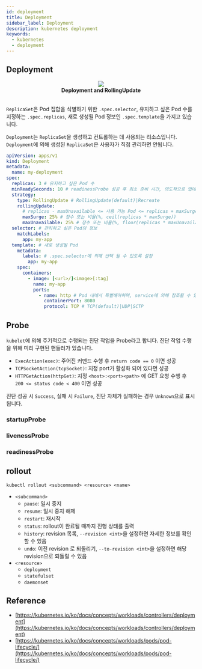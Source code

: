 ```yaml
---
id: deployment
title: Deployment
sidebar_label: Deployment
description: kubernetes deployment
keywords:
  - kubernetes
  - deployment
---
```



## Deployment

<center>
  <img
    src={useBaseUrl("img/nn/mlops/kubernetes/deployment-rolling.gif")}
    width={750}
  />
</center>
<center>
  <strong>Deployment and RollingUpdate</strong>
</center>
<br />

`ReplicaSet`은 Pod 집합을 식별하기 위한 `.spec.selector`, 유지하고 싶은 Pod 수를 지정하는 `.spec.replicas`, 새로 생성될 Pod 정보인 `.spec.template`을 가지고 있습니다.

`Deployment`는 `ReplicaSet`을 생성하고 컨트롤하는 데 사용되는 리소스입니다. `Deployment`에 의해 생성된 `ReplicaSet`은 사용자가 직접 관리하면 안됩니다.

```yaml
apiVersion: apps/v1
kind: Deployment
metadata:
  name: my-deployment
spec:
  replicas: 3 # 유지하고 싶은 Pod 수
  minReadySeconds: 10 # readinessProbe 성공 후 최소 준비 시간, 의도적으로 업데이트 속도를 늦출 수 있음
  strategy:
    type: RollingUpdate # RollingUpdate(default)|Recreate
    rollingUpdate:
      # replicas - maxUnavailable <= 사용 가능 Pod <= replicas + maxSurge
      maxSurge: 25% # 정수 또는 비율(%, ceil(replicas * maxSurge))
      maxUnavailable: 25% # 정수 또는 비율(%, floor(replicas * maxUnavailable))
  selector: # 관리하고 싶은 Pod의 정보
    matchLabels:
      app: my-app
  template: # 새로 생성될 Pod
    metadata:
      labels: # .spec.selector에 의해 선택 될 수 있도록 설정
        app: my-app
    spec:
      containers:
        - image: [<url>/]<image>[:tag]
          name: my-app
          ports:
            - name: http # Pod 내에서 특별해야하며, service에 의해 참조될 수 있음
              containerPort: 8080
              protocol: TCP # TCP(default)|UDP|SCTP
```

## Probe

`kubelet`에 의해 주기적으로 수행되는 진단 작업을 Probe라고 합니다. 진단 작업 수행을 위해 미리 구현된 핸들러가 있습니다.

- `ExecAction(exec)`: 주어진 커맨드 수행 후 `return code == 0` 이면 성공
- `TCPSocketAction(tcpSocket)`: 지정 port가 활성화 되어 있다면 성공
- `HTTPGetAction(httpGet)`: 지정 `<host>:<port><path>` 에 GET 요청 수행 후 `200 <= status code < 400` 이면 성공

진단 성공 시 `Success`, 실패 시 `Failure`, 진단 자체가 실패하는 경우 `Unknown`으로 표시됩니다.

### startupProbe

### livenessProbe

### readinessProbe

## rollout

```shell
kubectl rollout <subcommand> <resource> <name>
```

- `<subcommand>`
  - `pause`: 일시 중지
  - `resume`: 일시 중지 해제
  - `restart`: 재시작
  - `status`: rollout이 완료될 때까지 진행 상태를 출력
  - `history`: revision 목록, `--revision <int>`을 설정하면 자세한 정보를 확인 할 수 있음
  - `undo`: 이전 revision 로 되돌리기, `--to-revision <int>`을 설정하면 해당 revision으로 되돌릴 수 있음
- `<resource>`
  - `deployment`
  - `statefulset`
  - `daemonset`

## Reference

- [https://kubernetes.io/ko/docs/concepts/workloads/controllers/deployment](https://kubernetes.io/ko/docs/concepts/workloads/controllers/deployment)
- [https://kubernetes.io/ko/docs/concepts/workloads/pods/pod-lifecycle/](https://kubernetes.io/ko/docs/concepts/workloads/pods/pod-lifecycle/)
